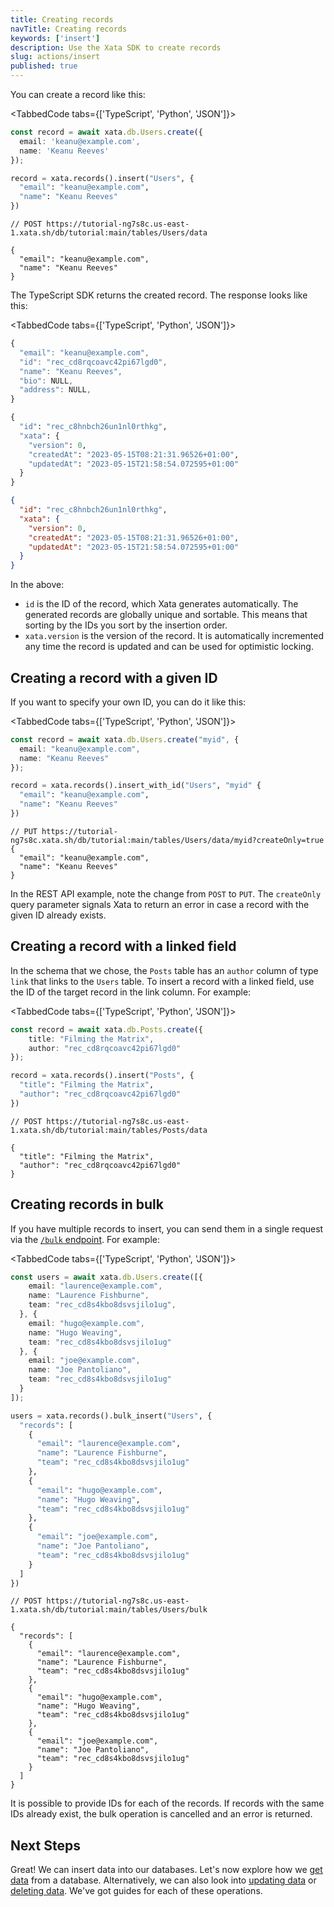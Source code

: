 ```yaml
---
title: Creating records
navTitle: Creating records
keywords: ['insert']
description: Use the Xata SDK to create records
slug: actions/insert
published: true
---
```


You can create a record like this:

<TabbedCode tabs={['TypeScript', 'Python', 'JSON']}>

```ts
const record = await xata.db.Users.create({
  email: 'keanu@example.com',
  name: 'Keanu Reeves'
});
```

```python
record = xata.records().insert("Users", {
  "email": "keanu@example.com",
  "name": "Keanu Reeves"
})
```

```jsonc
// POST https://tutorial-ng7s8c.us-east-1.xata.sh/db/tutorial:main/tables/Users/data

{
  "email": "keanu@example.com",
  "name": "Keanu Reeves"
}
```

</TabbedCode>

The TypeScript SDK returns the created record. The response looks like this:

<TabbedCode tabs={['TypeScript', 'Python', 'JSON']}>
  ```ts
  {
    "email": "keanu@example.com",
    "id": "rec_cd8rqcoavc42pi67lgd0",
    "name": "Keanu Reeves",
    "bio": NULL,
    "address": NULL,
  }
```

```python
{
  "id": "rec_c8hnbch26un1nl0rthkg",
  "xata": {
    "version": 0,
    "createdAt": "2023-05-15T08:21:31.96526+01:00",
    "updatedAt": "2023-05-15T21:58:54.072595+01:00"
  }
}
```

```json
{
  "id": "rec_c8hnbch26un1nl0rthkg",
  "xata": {
    "version": 0,
    "createdAt": "2023-05-15T08:21:31.96526+01:00",
    "updatedAt": "2023-05-15T21:58:54.072595+01:00"
  }
}
```

</TabbedCode>

In the above:

- `id` is the ID of the record, which Xata generates automatically. The generated records are globally unique and sortable. This means that sorting by the IDs you sort by the insertion order.
- `xata.version` is the version of the record. It is automatically incremented any time the record is updated and can be used for optimistic locking.

## Creating a record with a given ID

If you want to specify your own ID, you can do it like this:

<TabbedCode tabs={['TypeScript', 'Python', 'JSON']}>
```ts
const record = await xata.db.Users.create("myid", {
  email: "keanu@example.com",
  name: "Keanu Reeves"
});
```

```python
record = xata.records().insert_with_id("Users", "myid" {
  "email": "keanu@example.com",
  "name": "Keanu Reeves"
})
```

```jsonc
// PUT https://tutorial-ng7s8c.xata.sh/db/tutorial:main/tables/Users/data/myid?createOnly=true
{
  "email": "keanu@example.com",
  "name": "Keanu Reeves"
}
```

</TabbedCode>

In the REST API example, note the change from `POST` to `PUT`. The `createOnly` query parameter signals Xata to return an error in case a record with the given ID already exists.

## Creating a record with a linked field

In the schema that we chose, the `Posts` table has an `author` column of type `link` that links to the `Users` table. To insert a record with a linked field, use the ID of the target record in the link column. For example:

<TabbedCode tabs={['TypeScript', 'Python', 'JSON']}>
```ts
const record = await xata.db.Posts.create({
    title: "Filming the Matrix",
    author: "rec_cd8rqcoavc42pi67lgd0"
});
```

```python
record = xata.records().insert("Posts", {
  "title": "Filming the Matrix",
  "author": "rec_cd8rqcoavc42pi67lgd0"
})
```

```jsonc
// POST https://tutorial-ng7s8c.us-east-1.xata.sh/db/tutorial:main/tables/Posts/data

{
  "title": "Filming the Matrix",
  "author": "rec_cd8rqcoavc42pi67lgd0"
}
```

</TabbedCode>

## Creating records in bulk

If you have multiple records to insert, you can send them in a single request via the [`/bulk` endpoint](/docs/api-reference/db/db_branch_name/tables/table_name/bulk). For example:

<TabbedCode tabs={['TypeScript', 'Python', 'JSON']}>
```ts
const users = await xata.db.Users.create([{
    email: "laurence@example.com",
    name: "Laurence Fishburne",
    team: "rec_cd8s4kbo8dsvsjilo1ug",
  }, {
    email: "hugo@example.com",
    name: "Hugo Weaving",
    team: "rec_cd8s4kbo8dsvsjilo1ug"
  }, {
    email: "joe@example.com",
    name: "Joe Pantoliano",
    team: "rec_cd8s4kbo8dsvsjilo1ug"
  }
]);
```

```python
users = xata.records().bulk_insert("Users", {
  "records": [
    {
      "email": "laurence@example.com",
      "name": "Laurence Fishburne",
      "team": "rec_cd8s4kbo8dsvsjilo1ug"
    },
    {
      "email": "hugo@example.com",
      "name": "Hugo Weaving",
      "team": "rec_cd8s4kbo8dsvsjilo1ug"
    },
    {
      "email": "joe@example.com",
      "name": "Joe Pantoliano",
      "team": "rec_cd8s4kbo8dsvsjilo1ug"
    }
  ]
})
```

```jsonc
// POST https://tutorial-ng7s8c.us-east-1.xata.sh/db/tutorial:main/tables/Users/bulk

{
  "records": [
    {
      "email": "laurence@example.com",
      "name": "Laurence Fishburne",
      "team": "rec_cd8s4kbo8dsvsjilo1ug"
    },
    {
      "email": "hugo@example.com",
      "name": "Hugo Weaving",
      "team": "rec_cd8s4kbo8dsvsjilo1ug"
    },
    {
      "email": "joe@example.com",
      "name": "Joe Pantoliano",
      "team": "rec_cd8s4kbo8dsvsjilo1ug"
    }
  ]
}
```

</TabbedCode>

It is possible to provide IDs for each of the records. If records with the same IDs already exist, the bulk operation is cancelled and an error is returned.

## Next Steps

Great! We can insert data into our databases. Let's now explore how we [get data](/docs/typescript-client/get) from a database. Alternatively, we can also look into [updating data](/docs/typescript-client/update) or [deleting data](/docs/typescript-client/delete). We've got guides for each of these operations.
